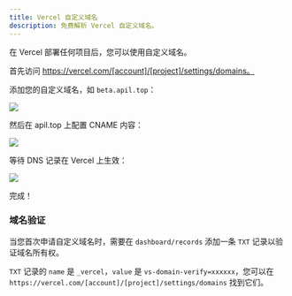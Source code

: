 ---
title: Vercel 自定义域名
description: 免费解析 Vercel 自定义域名。
---

在 Vercel 部署任何项目后，您可以使用自定义域名。

首先访问 https://vercel.com/[account]/[project]/settings/domains。

添加您的自定义域名，如 `beta.apil.top`：

![](/_static/examples/vercel_01.png)

然后在 apil.top 上配置 CNAME 内容：

![](/_static/examples/vercel_02.png)

等待 DNS 记录在 Vercel 上生效：

![](/_static/examples/vercel_03.png)

完成！

### 域名验证

当您首次申请自定义域名时，需要在 `dashboard/records` 添加一条 `TXT` 记录以验证域名所有权。

`TXT` 记录的 `name` 是 `_vercel`，`value` 是 `vs-domain-verify=xxxxxx`，您可以在 `https://vercel.com/[account]/[project]/settings/domains` 找到它们。


